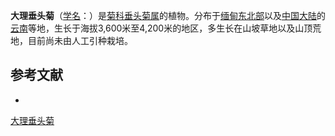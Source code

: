 {{Speciesbox
| name = 大理垂头菊
| status = 
| status_system = 
| image =
| genus = Cremanthodium
| species = delavayi
| authority = (Franch.) Diels ex Levl.
}}

'''大理垂头菊'''（[[学名|学名]]：{{lang|la|''Cremanthodium delavayi''}}）是[[菊科|菊科]][[垂头菊属|垂头菊属]]的植物。分布于[[缅甸东北部|缅甸东北部]]以及[[中国大陆|中国大陆]]的[[云南|云南]]等地，生长于海拔3,600米至4,200米的地区，多生长在山坡草地以及山顶荒地，目前尚未由人工引种栽培。

== 参考文献 ==
<div class="references-small">
* {{cite web| url =http://www.bioinfo.cn/db05/KmzwSpecies.php?action=view&id=4662| title =大理垂头菊| work =《中国高等植物数据库全库》| publisher =中国科学院微生物研究所| author =昆明植物研究所| accessdate =2009-02-25| archive-date =2018-06-28| archive-url =https://web.archive.org/web/20180628204035/http://www.bioinfo.cn/db05/KmzwSpecies.php?action=view| dead-url =yes}}
</div>
{{Taxonbar|from=Q10936791}}

[[Category:垂头菊属|大理垂头菊]]


{{植物小作品}}